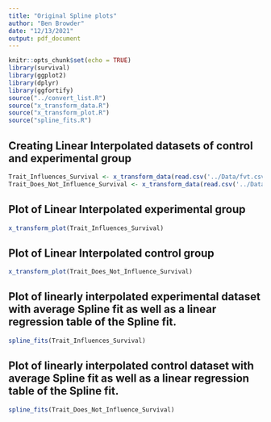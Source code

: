 ```yaml
---
title: "Original Spline plots"
author: "Ben Browder"
date: "12/13/2021"
output: pdf_document
---
```


```r
knitr::opts_chunk$set(echo = TRUE)
library(survival)
library(ggplot2)
library(dplyr)
library(ggfortify)
source("../convert_list.R")
source("x_transform_data.R")
source("x_transform_plot.R")
source("spline_fits.R")
```

## Creating Linear Interpolated datasets of control and experimental group
```r
Trait_Influences_Survival <- x_transform_data(read.csv('../Data/fvt.csv'))
Trait_Does_Not_Influence_Survival <- x_transform_data(read.csv('../Data/natural.csv'))
```

## Plot of Linear Interpolated experimental group
```r
x_transform_plot(Trait_Influences_Survival)
```

## Plot of Linear Interpolated control group
```r
x_transform_plot(Trait_Does_Not_Influence_Survival)
```
## Plot of linearly interpolated experimental dataset with average Spline fit as well as a linear regression table of the Spline fit.
```r
spline_fits(Trait_Influences_Survival)
```
## Plot of linearly interpolated control dataset with average Spline fit as well as a linear regression table of the Spline fit.
```r
spline_fits(Trait_Does_Not_Influence_Survival)
```